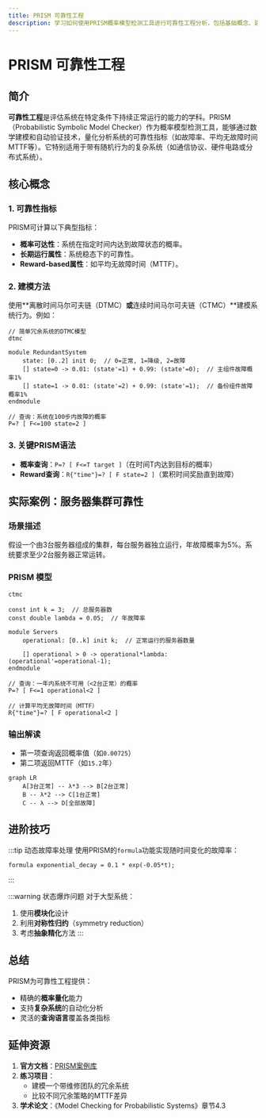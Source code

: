 ```yaml
---
title: PRISM 可靠性工程
description: 学习如何使用PRISM概率模型检测工具进行可靠性工程分析，包括基础概念、建模方法和实际应用案例。
---
```


# PRISM 可靠性工程

## 简介

**可靠性工程**是评估系统在特定条件下持续正常运行的能力的学科。PRISM（Probabilistic Symbolic Model Checker）作为概率模型检测工具，能够通过数学建模和自动验证技术，量化分析系统的可靠性指标（如故障率、平均无故障时间MTTF等）。它特别适用于带有随机行为的复杂系统（如通信协议、硬件电路或分布式系统）。

## 核心概念

### 1. 可靠性指标
PRISM可计算以下典型指标：
- **概率可达性**：系统在指定时间内达到故障状态的概率。
- **长期运行属性**：系统稳态下的可靠性。
- **Reward-based属性**：如平均无故障时间（MTTF）。

### 2. 建模方法
使用**离散时间马尔可夫链（DTMC）**或**连续时间马尔可夫链（CTMC）**建模系统行为。例如：

```prism
// 简单冗余系统的DTMC模型
dtmc

module RedundantSystem
    state: [0..2] init 0;  // 0=正常, 1=降级, 2=故障
    [] state=0 -> 0.01: (state'=1) + 0.99: (state'=0);  // 主组件故障概率1%
    [] state=1 -> 0.01: (state'=2) + 0.99: (state'=1);  // 备份组件故障概率1%
endmodule

// 查询：系统在100步内故障的概率
P=? [ F<=100 state=2 ]
```

### 3. 关键PRISM语法
- **概率查询**：`P=? [ F<=T target ]`（在时间T内达到目标的概率）
- **Reward查询**：`R{"time"}=? [ F state=2 ]`（累积时间奖励直到故障）

## 实际案例：服务器集群可靠性

### 场景描述
假设一个由3台服务器组成的集群，每台服务器独立运行，年故障概率为5%。系统要求至少2台服务器正常运转。

### PRISM 模型
```prism
ctmc

const int k = 3;  // 总服务器数
const double lambda = 0.05;  // 年故障率

module Servers
    operational: [0..k] init k;  // 正常运行的服务器数量
    
    [] operational > 0 -> operational*lambda: (operational'=operational-1);
endmodule

// 查询：一年内系统不可用（<2台正常）的概率
P=? [ F<=1 operational<2 ]

// 计算平均无故障时间（MTTF）
R{"time"}=? [ F operational<2 ]
```

### 输出解读
- 第一项查询返回概率值（如`0.00725`）
- 第二项返回MTTF（如`15.2`年）

```mermaid
graph LR
    A[3台正常] -- λ*3 --> B[2台正常]
    B -- λ*2 --> C[1台正常]
    C -- λ --> D[全部故障]
```

## 进阶技巧

:::tip 动态故障率处理
使用PRISM的`formula`功能实现随时间变化的故障率：
```prism
formula exponential_decay = 0.1 * exp(-0.05*t);
```
:::

:::warning 状态爆炸问题
对于大型系统：
1. 使用**模块化**设计
2. 利用**对称性归约**（symmetry reduction）
3. 考虑**抽象精化**方法
:::

## 总结

PRISM为可靠性工程提供：
- 精确的**概率量化**能力
- 支持**复杂系统**的自动化分析
- 灵活的**查询语言**覆盖各类指标

## 延伸资源

1. **官方文档**：[PRISM案例库](http://www.prismmodelchecker.org/casestudies/)
2. **练习项目**：
   - 建模一个带维修团队的冗余系统
   - 比较不同冗余策略的MTTF差异
3. **学术论文**：《Model Checking for Probabilistic Systems》章节4.3